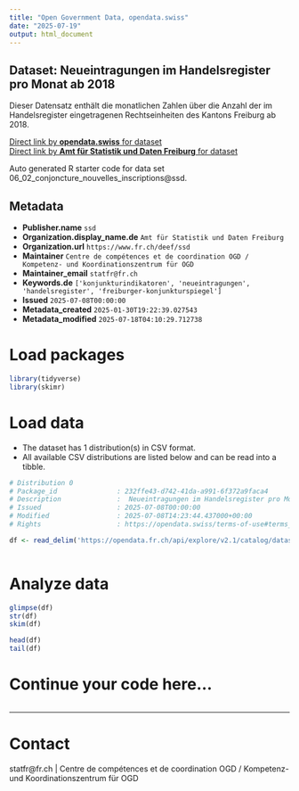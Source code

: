 ```yaml
---
title: "Open Government Data, opendata.swiss"
date: "2025-07-19"
output: html_document
---
```


## Dataset: Neueintragungen im Handelsregister pro Monat ab 2018

Dieser Datensatz enthält die monatlichen Zahlen über die Anzahl der im Handelsregister eingetragenen Rechtseinheiten des Kantons Freiburg ab 2018.

[Direct link by **opendata.swiss** for dataset](https://opendata.swiss/de/dataset/neueintragungen-im-handelsregister-pro-monat-ab-2018)<br>
[Direct link by **Amt für Statistik und Daten Freiburg** for dataset](https://opendata.fr.ch/explore/dataset/06_02_conjoncture_nouvelles_inscriptions/)

Auto generated R starter code for data set 06_02_conjoncture_nouvelles_inscriptions@ssd.

## Metadata

- **Publisher.name** `ssd`
- **Organization.display_name.de** `Amt für Statistik und Daten Freiburg`
- **Organization.url** `https://www.fr.ch/deef/ssd`
- **Maintainer** `Centre de compétences et de coordination OGD / Kompetenz- und Koordinationszentrum für OGD`
- **Maintainer_email** `statfr@fr.ch`
- **Keywords.de** `['konjunkturindikatoren', 'neueintragungen', 'handelsregister', 'freiburger-konjunkturspiegel']`
- **Issued** `2025-07-08T00:00:00`
- **Metadata_created** `2025-01-30T19:22:39.027543`
- **Metadata_modified** `2025-07-18T04:10:29.712738`


# Load packages

```r

library(tidyverse)
library(skimr)

```

# Load data

-   The dataset has 1 distribution(s) in CSV format.
-   All available CSV distributions are listed below and can be read into a tibble.

```r

# Distribution 0
# Package_id               : 232ffe43-d742-41da-a991-6f372a9faca4
# Description              :  Neueintragungen im Handelsregister pro Monat ab 2018 (csv)
# Issued                   : 2025-07-08T00:00:00
# Modified                 : 2025-07-08T14:23:44.437000+00:00
# Rights                   : https://opendata.swiss/terms-of-use#terms_by

df <- read_delim('https://opendata.fr.ch/api/explore/v2.1/catalog/datasets/06_02_conjoncture_nouvelles_inscriptions/exports/csv?use_labels=true')



```

# Analyze data

```r

glimpse(df)
str(df)
skim(df)

head(df)
tail(df)

```

# Continue your code here...

```r

```

------------------------------------------------------------------------

# Contact

statfr@fr.ch | Centre de compétences et de coordination OGD / Kompetenz- und Koordinationszentrum für OGD
